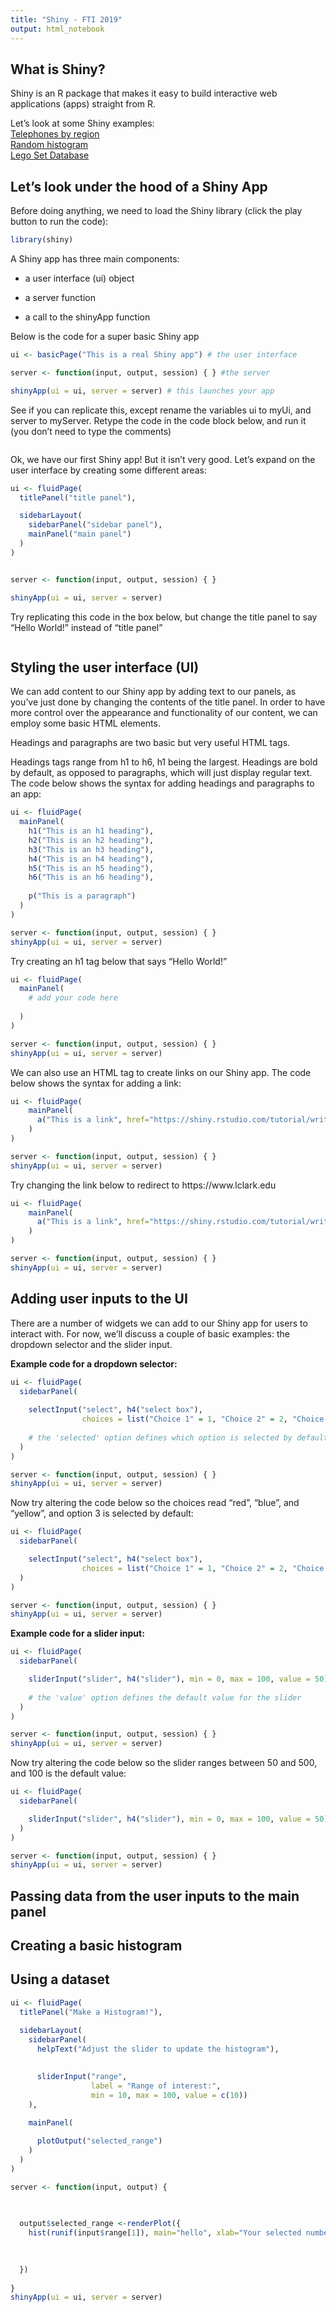 ```yaml
---
title: "Shiny - FTI 2019"
output: html_notebook
---
```



## What is Shiny?

Shiny is an R package that makes it easy to build interactive web applications (apps) straight from R.

Let's look at some Shiny examples:
<br>
<a href="https://shiny.rstudio.com/gallery/telephones-by-region.html" target="_blank">Telephones by region</a>
<br>
<a href="https://shiny.rstudio.com/gallery/single-file-shiny-app.html" target="_blank">Random histogram</a>
<br>
<a href="https://shiny.rstudio.com/gallery/lego-set.html" target="_blank">Lego Set Database</a>



## Let's look under the hood of a Shiny App

Before doing anything, we need to load the Shiny library (click the play button to run the code):

```r
library(shiny)
```

A Shiny app has three main components:

* a user interface (ui) object

* a server function

* a call to the shinyApp function

Below is the code for a super basic Shiny app

```r
ui <- basicPage("This is a real Shiny app") # the user interface

server <- function(input, output, session) { } #the server

shinyApp(ui = ui, server = server) # this launches your app
```

See if you can replicate this, except rename the variables ui to myUi, and server to myServer. Retype the code in the code block below, and run it (you don't need to type the comments)

```r

```


Ok, we have our first Shiny app! But it isn't very good. Let's expand on the user interface by creating some different areas:

```r
ui <- fluidPage(
  titlePanel("title panel"),

  sidebarLayout(
    sidebarPanel("sidebar panel"),
    mainPanel("main panel")
  )
)


server <- function(input, output, session) { } 

shinyApp(ui = ui, server = server) 

```

Try replicating this code in the box below, but change the title panel to say "Hello World!" instead of "title panel"

```r

```

## Styling the user interface (UI)

We can add content to our Shiny app by adding text to our panels, as you've just done by changing the contents of the title panel. In order to have more control over the appearance and functionality of our content, we can employ some basic HTML elements. 

Headings and paragraphs are two basic but very useful HTML tags.

Headings tags range from h1 to h6, h1 being the largest. Headings are bold by default, as opposed to paragraphs, which will just display regular text. The code below shows the syntax for adding headings and paragraphs to an app:

```r
ui <- fluidPage(
  mainPanel(
    h1("This is an h1 heading"),
    h2("This is an h2 heading"),
    h3("This is an h3 heading"),
    h4("This is an h4 heading"),
    h5("This is an h5 heading"),
    h6("This is an h6 heading"),
      
    p("This is a paragraph")
  )
)

server <- function(input, output, session) { } 
shinyApp(ui = ui, server = server) 
```

Try creating an h1 tag below that says "Hello World!"

```r
ui <- fluidPage(
  mainPanel(
    # add your code here
    
  )
)

server <- function(input, output, session) { } 
shinyApp(ui = ui, server = server) 
```


We can also use an HTML tag to create links on our Shiny app. The code below shows the syntax for adding a link:

```r
ui <- fluidPage(
    mainPanel(
      a("This is a link", href="https://shiny.rstudio.com/tutorial/written-tutorial/lesson1/")
    )
)

server <- function(input, output, session) { } 
shinyApp(ui = ui, server = server) 
```

Try changing the link below to redirect to https://www.lclark.edu

```r
ui <- fluidPage(
    mainPanel(
      a("This is a link", href="https://shiny.rstudio.com/tutorial/written-tutorial/lesson1/")
    )
)

server <- function(input, output, session) { } 
shinyApp(ui = ui, server = server) 
```


## Adding user inputs to the UI

There are a number of widgets we can add to our Shiny app for users to interact with. For now, we'll discuss a couple of basic examples: the dropdown selector and the slider input.

**Example code for a dropdown selector:**
```r
ui <- fluidPage(
  sidebarPanel(
    
    selectInput("select", h4("select box"), 
                choices = list("Choice 1" = 1, "Choice 2" = 2, "Choice 3" = 3), selected = 1) 
    
    # the 'selected' option defines which option is selected by default
  )
)

server <- function(input, output, session) { } 
shinyApp(ui = ui, server = server) 
```

Now try altering the code below so the choices read "red", "blue", and "yellow", and option 3 is selected by default:
```r
ui <- fluidPage(
  sidebarPanel(

    selectInput("select", h4("select box"), 
                choices = list("Choice 1" = 1, "Choice 2" = 2, "Choice 3" = 3), selected = 1)
  )
)

server <- function(input, output, session) { } 
shinyApp(ui = ui, server = server) 
```


**Example code for a slider input:**
```r
ui <- fluidPage(
  sidebarPanel(

    sliderInput("slider", h4("slider"), min = 0, max = 100, value = 50)
    
    # the 'value' option defines the default value for the slider
  )
)

server <- function(input, output, session) { } 
shinyApp(ui = ui, server = server) 
```

Now try altering the code below so the slider ranges between 50 and 500, and 100 is the default value:
```r
ui <- fluidPage(
  sidebarPanel(

    sliderInput("slider", h4("slider"), min = 0, max = 100, value = 50)
  )
)

server <- function(input, output, session) { } 
shinyApp(ui = ui, server = server) 
```



## Passing data from the user inputs to the main panel


## Creating a basic histogram


## Using a dataset


```r
ui <- fluidPage(
  titlePanel("Make a Histogram!"),
  
  sidebarLayout(
    sidebarPanel(
      helpText("Adjust the slider to update the histogram"),

      
      sliderInput("range", 
                  label = "Range of interest:",
                  min = 10, max = 100, value = c(10))
    ),
    
    mainPanel(

      plotOutput("selected_range")
    )
  )
)

server <- function(input, output) {
  

  
  output$selected_range <-renderPlot({
    hist(runif(input$range[1]), main="hello", xlab="Your selected number")
   

    
  })
  
}
shinyApp(ui = ui, server = server) 

```




